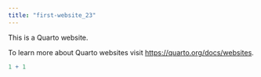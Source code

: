 ```yaml
---
title: "first-website_23"
---
```


This is a Quarto website.

To learn more about Quarto websites visit <https://quarto.org/docs/websites>.

```r
1 + 1
```
